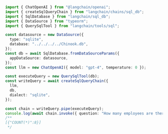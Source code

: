 ```typescript
import { ChatOpenAI } from "@langchain/openai";
import { createSqlQueryChain } from "langchain/chains/sql_db";
import { SqlDatabase } from "langchain/sql_db";
import { DataSource } from "typeorm";
import { QuerySqlTool } from "langchain/tools/sql";

const datasource = new DataSource({
  type: "sqlite",
  database: "../../../../Chinook.db",
});
const db = await SqlDatabase.fromDataSourceParams({
  appDataSource: datasource,
});
const llm = new ChatOpenAI({ model: "gpt-4", temperature: 0 });

const executeQuery = new QuerySqlTool(db);
const writeQuery = await createSqlQueryChain({
  llm,
  db,
  dialect: "sqlite",
});

const chain = writeQuery.pipe(executeQuery);
console.log(await chain.invoke({ question: "How many employees are there" }));
/**
[{"COUNT(*)":8}]
 */
```
